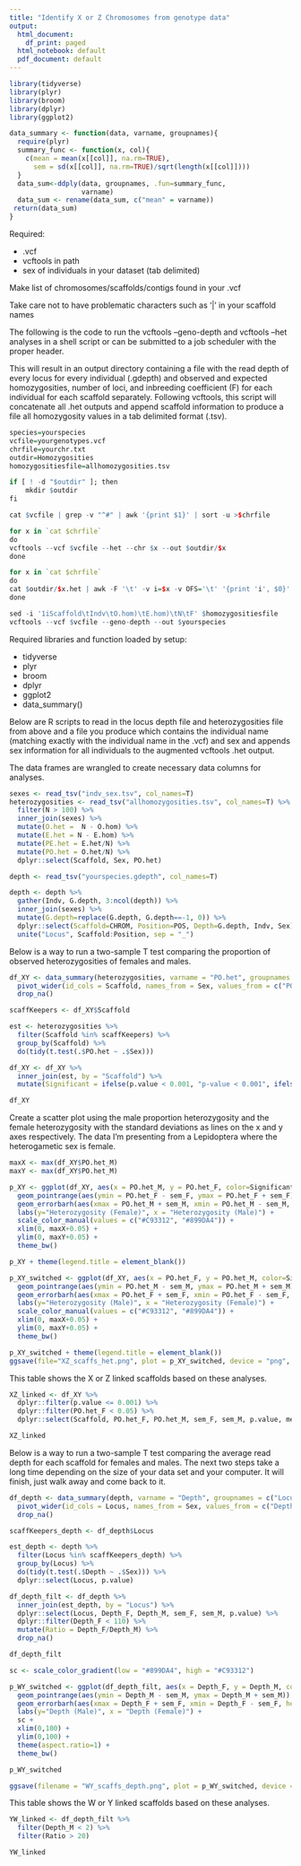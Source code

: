 ```yaml
---
title: "Identify X or Z Chromosomes from genotype data"
output:
  html_document:
    df_print: paged
  html_notebook: default
  pdf_document: default
---
```


```r
library(tidyverse)
library(plyr)
library(broom)
library(dplyr)
library(ggplot2)

data_summary <- function(data, varname, groupnames){
  require(plyr)
  summary_func <- function(x, col){
    c(mean = mean(x[[col]], na.rm=TRUE),
      sem = sd(x[[col]], na.rm=TRUE)/sqrt(length(x[[col]])))
  }
  data_sum<-ddply(data, groupnames, .fun=summary_func,
                  varname)
  data_sum <- rename(data_sum, c("mean" = varname))
 return(data_sum)
}
```

Required: 

* .vcf 
* vcftools in path
* sex of individuals in your dataset (tab delimited)

Make list of chromosomes/scaffolds/contigs found in your .vcf

Take care not to have problematic characters such as '|' in your scaffold names

The following is the code to run the vcftools --geno-depth and vcftools --het analyses in a shell script or can be submitted to a job scheduler with the proper header.

This will result in an output directory containing a file with the read depth of every locus for every individual (.gdepth) and observed and expected homozygosities, number of loci, and inbreeding coefficient (F) for each individual for each scaffold separately. Following vcftools, this script will concatenate all .het outputs and append scaffold information to produce a file all homozygosity values in a tab delimited format (.tsv).


```r
species=yourspecies
vcfile=yourgenotypes.vcf
chrfile=yourchr.txt
outdir=Homozygosities
homozygositiesfile=allhomozygosities.tsv

if [ ! -d "$outdir" ]; then
    mkdir $outdir
fi

cat $vcfile | grep -v "^#" | awk '{print $1}' | sort -u >$chrfile

for x in `cat $chrfile`
do
vcftools --vcf $vcfile --het --chr $x --out $outdir/$x 
done

for x in `cat $chrfile`
do
cat $outdir/$x.het | awk -F '\t' -v i=$x -v OFS='\t' '{print 'i', $0}' | grep -v "O(HOM)" >>$homozygositiesfile
done

sed -i '1iScaffold\tIndv\tO.hom)\tE.hom)\tN\tF' $homozygositiesfile
vcftools --vcf $vcfile --geno-depth --out $yourspecies
```
Required libraries and function loaded by setup:

* tidyverse
* plyr
* broom
* dplyr
* ggplot2
* data_summary()


Below are R scripts to read in the locus depth file and heterozygosities file from above and a file you produce which contains the individual name (matching exactly with the individual name in the .vcf) and sex and appends sex information for all individuals to the augmented vcftools .het output. 

The data frames are wrangled to create necessary data columns for analyses.

```r
sexes <- read_tsv("indv_sex.tsv", col_names=T)
heterozygosities <- read_tsv("allhomozygosities.tsv", col_names=T) %>% 
  filter(N > 100) %>%
  inner_join(sexes) %>% 
  mutate(O.het =  N - O.hom) %>% 
  mutate(E.het = N - E.hom) %>%
  mutate(PE.het = E.het/N) %>% 
  mutate(PO.het = O.het/N) %>% 
  dplyr::select(Scaffold, Sex, PO.het)

depth <- read_tsv("yourspecies.gdepth", col_names=T) 

depth <- depth %>% 
  gather(Indv, G.depth, 3:ncol(depth)) %>% 
  inner_join(sexes) %>% 
  mutate(G.depth=replace(G.depth, G.depth==-1, 0)) %>% 
  dplyr::select(Scaffold=CHROM, Position=POS, Depth=G.depth, Indv, Sex) %>% 
  unite("Locus", Scaffold:Position, sep = "_")
```

Below is a way to run a two-sample T test comparing the proportion of observed heterozygosities of females and males.

```r
df_XY <- data_summary(heterozygosities, varname = "PO.het", groupnames = c("Scaffold", "Sex")) %>% 
  pivot_wider(id_cols = Scaffold, names_from = Sex, values_from = c("PO.het", "sem")) %>% 
  drop_na()

scaffKeepers <- df_XY$Scaffold

est <- heterozygosities %>% 
  filter(Scaffold %in% scaffKeepers) %>% 
  group_by(Scaffold) %>% 
  do(tidy(t.test(.$PO.het ~ .$Sex)))

df_XY <- df_XY %>% 
  inner_join(est, by = "Scaffold") %>% 
  mutate(Significant = ifelse(p.value < 0.001, "p-value < 0.001", ifelse(p.value >= 0.001, "p-value >= 0.001", "no")))

df_XY
```

Create a scatter plot using the male proportion heterozygosity and the female heterozygosity with the standard deviations as lines on the x and y axes respectively. The data I'm presenting from a Lepidoptera where the heterogametic sex is female.

```r

maxX <- max(df_XY$PO.het_M)
maxY <- max(df_XY$PO.het_M)

p_XY <- ggplot(df_XY, aes(x = PO.het_M, y = PO.het_F, color=Significant)) + 
  geom_pointrange(aes(ymin = PO.het_F - sem_F, ymax = PO.het_F + sem_F)) +
  geom_errorbarh(aes(xmax = PO.het_M + sem_M, xmin = PO.het_M - sem_M, height = 0)) +
  labs(y="Heterozygosity (Female)", x = "Heterozygosity (Male)") + 
  scale_color_manual(values = c("#C93312", "#899DA4")) +
  xlim(0, maxX+0.05) + 
  ylim(0, maxY+0.05) +
  theme_bw()

p_XY + theme(legend.title = element_blank()) 
```



```r
p_XY_switched <- ggplot(df_XY, aes(x = PO.het_F, y = PO.het_M, color=Significant)) + 
  geom_pointrange(aes(ymin = PO.het_M - sem_M, ymax = PO.het_M + sem_M)) +
  geom_errorbarh(aes(xmax = PO.het_F + sem_F, xmin = PO.het_F - sem_F, height = 0)) +
  labs(y="Heterozygosity (Male)", x = "Heterozygosity (Female)") + 
  scale_color_manual(values = c("#C93312", "#899DA4")) +
  xlim(0, maxX+0.05) + 
  ylim(0, maxY+0.05) +
  theme_bw()

p_XY_switched + theme(legend.title = element_blank()) 
ggsave(file="XZ_scaffs_het.png", plot = p_XY_switched, device = "png", width = 6, height = 4, units = "in")
```

This table shows the X or Z linked scaffolds based on these analyses.

```r
XZ_linked <- df_XY %>% 
  dplyr::filter(p.value <= 0.001) %>% 
  dplyr::filter(PO.het_F < 0.05) %>% 
  dplyr::select(Scaffold, PO.het_F, PO.het_M, sem_F, sem_M, p.value, method)

XZ_linked
```

Below is a way to run a two-sample T test comparing the average read depth for each scaffold for females and males. The next two steps take a long time depending on the size of your data set and your computer. It will finish, just walk away and come back to it.

```r
df_depth <- data_summary(depth, varname = "Depth", groupnames = c("Locus", "Sex")) %>% 
  pivot_wider(id_cols = Locus, names_from = Sex, values_from = c("Depth", "sem")) %>% 
  drop_na()

scaffKeepers_depth <- df_depth$Locus

est_depth <- depth %>% 
  filter(Locus %in% scaffKeepers_depth) %>% 
  group_by(Locus) %>% 
  do(tidy(t.test(.$Depth ~ .$Sex))) %>% 
  dplyr::select(Locus, p.value)

df_depth_filt <- df_depth %>% 
  inner_join(est_depth, by = "Locus") %>% 
  dplyr::select(Locus, Depth_F, Depth_M, sem_F, sem_M, p.value) %>% 
  dplyr::filter(Depth_F < 110) %>% 
  mutate(Ratio = Depth_F/Depth_M) %>% 
  drop_na()

df_depth_filt
```


```r
sc <- scale_color_gradient(low = "#899DA4", high = "#C93312")

p_WY_switched <- ggplot(df_depth_filt, aes(x = Depth_F, y = Depth_M, color=Ratio)) + 
  geom_pointrange(aes(ymin = Depth_M - sem_M, ymax = Depth_M + sem_M)) +
  geom_errorbarh(aes(xmax = Depth_F + sem_F, xmin = Depth_F - sem_F, height = 0)) +
  labs(y="Depth (Male)", x = "Depth (Female)") + 
  sc + 
  xlim(0,100) + 
  ylim(0,100) +
  theme(aspect.ratio=1) +
  theme_bw()

p_WY_switched

ggsave(filename = "WY_scaffs_depth.png", plot = p_WY_switched, device = "png", width = 6, height = 4, units = "in")
```

This table shows the W or Y linked scaffolds based on these analyses.

```r
YW_linked <- df_depth_filt %>% 
  filter(Depth_M < 2) %>% 
  filter(Ratio > 20)

YW_linked
```

